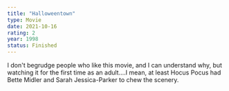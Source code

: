 ```yaml
---
title: "Halloweentown"
type: Movie
date: 2021-10-16
rating: 2
year: 1998
status: Finished
---
```


I don't begrudge people who like this movie, and I can understand why, but watching it for the first time as an adult....I mean, at least Hocus Pocus had Bette Midler and Sarah Jessica-Parker to chew the scenery.
